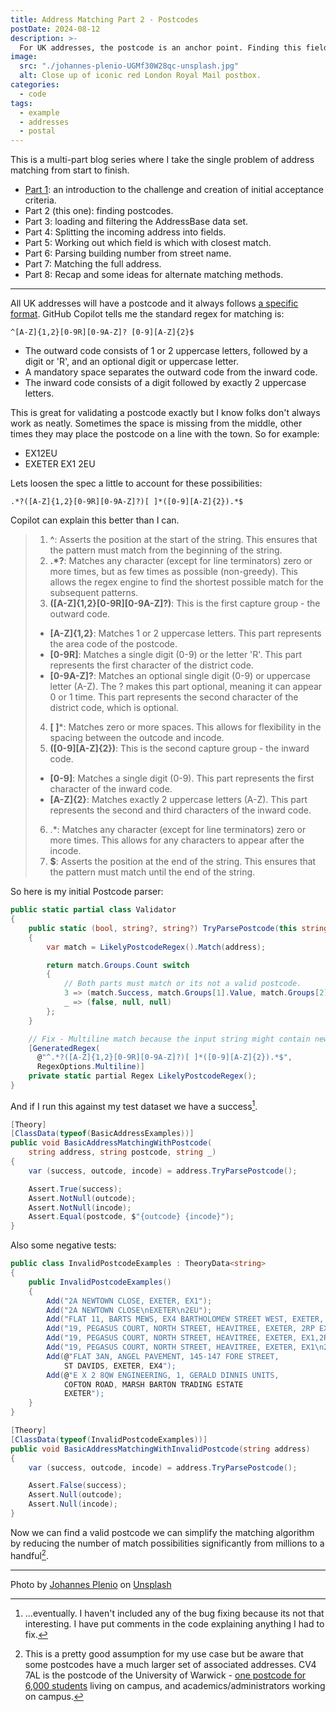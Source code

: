 ```yaml
---
title: Address Matching Part 2 - Postcodes
postDate: 2024-08-12
description: >-
  For UK addresses, the postcode is an anchor point. Finding this field is key to matching addresses.
image:
  src: "./johannes-plenio-UGMf30W28qc-unsplash.jpg"
  alt: Close up of iconic red London Royal Mail postbox.
categories:
  - code
tags:
  - example
  - addresses
  - postal
---
```

This is a multi-part blog series where I take the single problem of address matching from start to finish.

- [Part 1](./address-matching-1-scope): an introduction to the challenge and creation of initial acceptance criteria.
- Part 2 (this one): finding postcodes.
- Part 3: loading and filtering the AddressBase data set.
- Part 4: Splitting the incoming address into fields.
- Part 5: Working out which field is which with closest match.
- Part 6: Parsing building number from street name.
- Part 7: Matching the full address.
- Part 8: Recap and some ideas for alternate matching methods.

---

All UK addresses will have a postcode and it always follows [a specific format](https://coderwall.com/p/rnucjg/regexp-how-to-validate-a-uk-postcode). GitHub Copilot tells me the standard regex for matching is:

```regex
^[A-Z]{1,2}[0-9R][0-9A-Z]? [0-9][A-Z]{2}$
```

- The outward code consists of 1 or 2 uppercase letters, followed by a digit or 'R', and an optional digit or uppercase letter.
- A mandatory space separates the outward code from the inward code.
- The inward code consists of a digit followed by exactly 2 uppercase letters.

This is great for validating a postcode exactly but I know folks don't always work as neatly. Sometimes the space is missing from the middle, other times they may place the postcode on a line with the town. So for example:

- EX12EU
- EXETER EX1 2EU

Lets loosen the spec a little to account for these possibilities:

```regex
.*?([A-Z]{1,2}[0-9R][0-9A-Z]?)[ ]*([0-9][A-Z]{2}).*$
```

Copilot can explain this better than I can.

> 1.	**^**: Asserts the position at the start of the string. This ensures that the pattern must match from the beginning of the string.
> 2.	**.*?**: Matches any character (except for line terminators) zero or more times, but as few times as possible (non-greedy). This allows the regex engine to find the shortest possible match for the subsequent patterns.
> 3.	**([A-Z]{1,2}[0-9R][0-9A-Z]?)**: This is the first capture group - the outward code.
>   -	**[A-Z]{1,2}**: Matches 1 or 2 uppercase letters. This part represents the area code of the postcode.
>   -	**[0-9R]**: Matches a single digit (0-9) or the letter 'R'. This part represents the first character of the district code.
>   -	**[0-9A-Z]?**: Matches an optional single digit (0-9) or uppercase letter (A-Z). The ? makes this part optional, meaning it can appear 0 or 1 time. This part represents the second character of the district code, which is optional.
> 4.	**[ ]***: Matches zero or more spaces. This allows for flexibility in the spacing between the outcode and incode.
> 5.	**([0-9][A-Z]{2})**: This is the second capture group - the inward code.
>   -	**[0-9]**: Matches a single digit (0-9). This part represents the first character of the inward code.
>   -	**[A-Z]{2}**: Matches exactly 2 uppercase letters (A-Z). This part represents the second and third characters of the inward code.
> 6.	.*: Matches any character (except for line terminators) zero or more times. This allows for any characters to appear after the incode.
> 7.	**$**: Asserts the position at the end of the string. This ensures that the pattern must match until the end of the string.

So here is my initial Postcode parser:

```csharp
public static partial class Validator
{
    public static (bool, string?, string?) TryParsePostcode(this string address)
    {
        var match = LikelyPostcodeRegex().Match(address);

        return match.Groups.Count switch
        {
            // Both parts must match or its not a valid postcode.
            3 => (match.Success, match.Groups[1].Value, match.Groups[2].Value),
            _ => (false, null, null)
        };
    }

    // Fix - Multiline match because the input string might contain newlines.
    [GeneratedRegex(
      @"^.*?([A-Z]{1,2}[0-9R][0-9A-Z]?)[ ]*([0-9][A-Z]{2}).*$",
      RegexOptions.Multiline)]
    private static partial Regex LikelyPostcodeRegex();
}
```

And if I run this against my test dataset we have a success[^1].

```csharp
[Theory]
[ClassData(typeof(BasicAddressExamples))]
public void BasicAddressMatchingWithPostcode(
    string address, string postcode, string _)
{
    var (success, outcode, incode) = address.TryParsePostcode();

    Assert.True(success);
    Assert.NotNull(outcode);
    Assert.NotNull(incode);
    Assert.Equal(postcode, $"{outcode} {incode}");
}
```

Also some negative tests:

```csharp
public class InvalidPostcodeExamples : TheoryData<string>
{
    public InvalidPostcodeExamples()
    {
        Add("2A NEWTOWN CLOSE, EXETER, EX1");
        Add("2A NEWTOWN CLOSE\nEXETER\n2EU");
        Add("FLAT 11, BARTS MEWS, EX4 BARTHOLOMEW STREET WEST, EXETER, 3AJ");
        Add("19, PEGASUS COURT, NORTH STREET, HEAVITREE, EXETER, 2RP EX1");
        Add("19, PEGASUS COURT, NORTH STREET, HEAVITREE, EXETER, EX1,2RP");
        Add("19, PEGASUS COURT, NORTH STREET, HEAVITREE, EXETER, EX1\n2RP");        
        Add(@"FLAT 3AN, ANGEL PAVEMENT, 145-147 FORE STREET,
            ST DAVIDS, EXETER, EX4");
        Add(@"E X 2 8QW ENGINEERING, 1, GERALD DINNIS UNITS,
            COFTON ROAD, MARSH BARTON TRADING ESTATE
            EXETER");
    }
}

[Theory]
[ClassData(typeof(InvalidPostcodeExamples))]
public void BasicAddressMatchingWithInvalidPostcode(string address)
{
    var (success, outcode, incode) = address.TryParsePostcode();

    Assert.False(success);
    Assert.Null(outcode);
    Assert.Null(incode);
}
```

Now we can find a valid postcode we can simplify the matching algorithm by reducing the number of match possibilities significantly from millions to a handful[^2].

---
Photo by [Johannes Plenio](https://unsplash.com/@jplenio) on [Unsplash](https://unsplash.com/photos/close-up-photo-of-red-wall-UGMf30W28qc)

[^1]: ...eventually. I haven't included any of the bug fixing because its not that interesting. I have put comments in the code explaining anything I had to fix.

[^2]: This is a pretty good assumption for my use case but be aware that some postcodes have a much larger set of associated addresses. CV4 7AL is the postcode of the University of Warwick - [one postcode for 6,000 students](https://www.mjt.me.uk/posts/falsehoods-programmers-believe-about-addresses/) living on campus, and academics/administrators working on campus.
